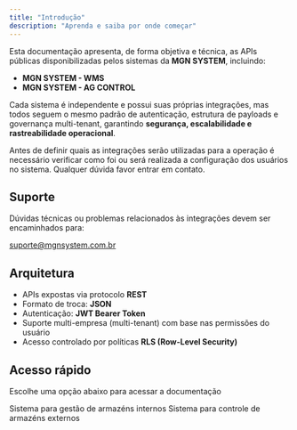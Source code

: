 ```yaml
---
title: "Introdução"
description: "Aprenda e saiba por onde começar"
---
```


Esta documentação apresenta, de forma objetiva e técnica, as APIs públicas disponibilizadas pelos sistemas da **MGN SYSTEM**, incluindo:

- **MGN SYSTEM - WMS**
- **MGN SYSTEM - AG CONTROL**

Cada sistema é independente e possui suas próprias integrações, mas todos seguem o mesmo padrão de autenticação, estrutura de payloads e governança multi-tenant, garantindo **segurança, escalabilidade e rastreabilidade operacional**.

<Info>
  Antes de definir quais as integrações serão utilizadas para a operação é necessário verificar como foi ou será realizada a configuração dos usuários no sistema. Qualquer dúvida favor entrar em contato.
</Info>

## Suporte

Dúvidas técnicas ou problemas relacionados às integrações devem ser encaminhados para:

<Icon icon="user-headset" color="#2A3A4A" /> [suporte@mgnsystem.com.br](mailto:suporte@mgnsystem.com.br)

## **Arquitetura**

- APIs expostas via protocolo **REST**
- Formato de troca: **JSON**
- Autenticação: **JWT Bearer Token**
- Suporte multi-empresa (multi-tenant) com base nas permissões do usuário
- Acesso controlado por políticas **RLS (Row-Level Security)**

## Acesso rápido

Escolhe uma opção abaixo para acessar a documentação

<Columns cols={2}>
  <Card title="WMS" icon="book" color="#2A3A4A" href="/ag-control/login">
    Sistema para gestão de armazéns internos
  </Card>
  <Card title="AG CONTROL" icon="BOOK" color="#2A3A4A" href="/essentials/navigation">
    Sistema para controle de armazéns externos
  </Card>
</Columns>